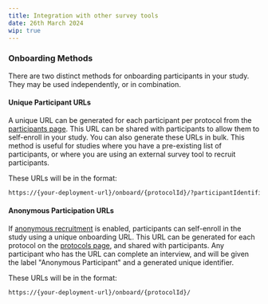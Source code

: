```yaml
---
title: Integration with other survey tools
date: 26th March 2024
wip: true
---
```


### Onboarding Methods

There are two distinct methods for onboarding participants in your study. They may be used independently, or in combination.

#### Unique Participant URLs

A unique URL can be generated for each participant per protocol from the [participants page](#participant-management). This URL can be shared with participants to allow them to self-enroll in your study. You can also generate these URLs in bulk. This method is useful for studies where you have a pre-existing list of participants, or where you are using an external survey tool to recruit participants.

These URLs will be in the format:

```bash
https://{your-deployment-url}/onboard/{protocolId}/?participantIdentifier={participantIdentifier}
```

#### Anonymous Participation URLs

If [anonymous recruitment](#anonymous-recruitment) is enabled, participants can self-enroll in the study using a unique onboarding URL. This URL can be generated for each protocol on the [protocols page](#protocol-management), and shared with participants. Any participant who has the URL can complete an interview, and will be given the label "Anonymous Participant" and a generated unique identifier.

These URLs will be in the format:

```bash
https://{your-deployment-url}/onboard/{protocolId}/
```